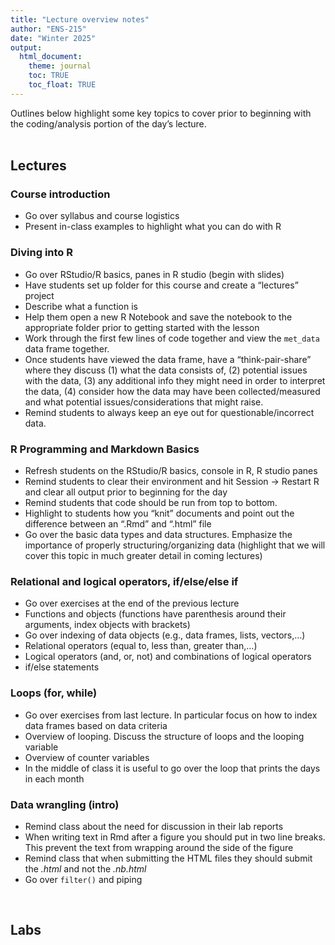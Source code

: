 ```yaml
---
title: "Lecture overview notes"
author: "ENS-215"
date: "Winter 2025"
output:
  html_document:
    theme: journal
    toc: TRUE
    toc_float: TRUE
---
```


Outlines below highlight some key topics to cover prior to beginning with the coding/analysis portion of the day's lecture.  
<br/> 

## Lectures

### Course introduction
- Go over syllabus and course logistics
- Present in-class examples to highlight what you can do with R

### Diving into R
- Go over RStudio/R basics, panes in R studio (begin with slides)
- Have students set up folder for this course and create a "lectures" project   
- Describe what a function is
- Help them open a new R Notebook and save the notebook to the appropriate folder prior to getting started with the lesson
- Work through the first few lines of code together and view the `met_data` data frame together.  
- Once students have viewed the data frame, have a "think-pair-share" where they discuss (1) what the data consists of, (2) potential issues with the data, (3) any additional info they might need in order to interpret the data, (4) consider how the data may have been collected/measured and what potential issues/considerations that might raise.
- Remind students to always keep an eye out for questionable/incorrect data.  

### R Programming and Markdown Basics
- Refresh students on the RStudio/R basics, console in R, R studio panes
- Remind students to clear their environment and hit Session -> Restart R and clear all output prior to beginning for the day
- Remind students that code should be run from top to bottom.  
- Highlight to students how you "knit" documents and point out the difference between an ".Rmd" and ".html" file  
- Go over the basic data types and data structures.  Emphasize the importance of properly structuring/organizing data (highlight that we will cover this topic in much greater detail in coming lectures)  


### Relational and logical operators, if/else/else if 
- Go over exercises at the end of the previous lecture  
- Functions and objects (functions have parenthesis around their arguments, index objects with brackets)
- Go over indexing of data objects (e.g., data frames, lists, vectors,...)
- Relational operators (equal to, less than, greater than,...)
- Logical operators (and, or, not) and combinations of logical operators
- if/else statements  


### Loops (for, while)
- Go over exercises from last lecture.  In particular focus on how to index data frames based on data criteria  
- Overview of looping.  Discuss the structure of loops and the looping variable  
- Overview of counter variables
- In the middle of class it is useful to go over the loop that prints the days in each month

### Data wrangling (intro)
- Remind class about the need for discussion in their lab reports  
- When writing text in Rmd after a figure you should put in two line breaks.  This prevent the text from wrapping around the side of the figure  
- Remind class that when submitting the HTML files they should submit the *.html* and not the *.nb.html*  
- Go over `filter()` and piping  


<br/> 

## Labs  






